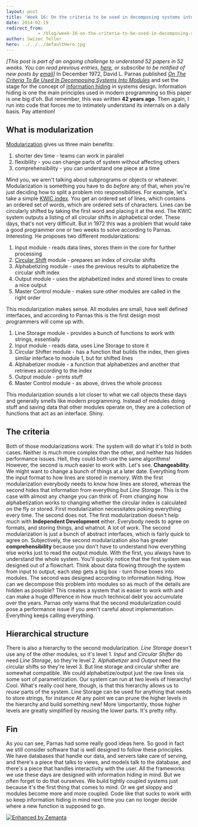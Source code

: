 ```yaml
---
layout: post
title: 'Week 16: On the criteria to be used in decomposing systems into modules'
date: 2014-02-19
redirect_from: 
            - /blog/week-16-on-the-criteria-to-be-used-in-decomposing-systems-into-modules/swizec/6524
author: Swizec Teller
hero: ../../../defaultHero.jpg
---
```

_\[This post is part of an ongoing challenge to understand 52 papers in 52 weeks. You can read previous entries, [here](http://swizec.com/blog/category/52-papers-in-52-weeks), or subscribe to be notified of new posts by [email](http://swiz.ec/52papers-list)]_ In December 1972, David L. Parnas published [_On The Criteria To Be Used In Decomposing Systems Into Modules_](https://www.cs.umd.edu/class/spring2003/cmsc838p/Design/criteria.pdf) and set the stage for the concept of [information hiding](http://en.wikipedia.org/wiki/Information_hiding "Information hiding") in systems design. Information hiding is one the main principles used in modern programming so this paper is one big d'oh. But remember, this was written **42 years ago**. Then again, I run into code that forces me to intimately understand its internals on a daily basis. Pay attention!

## What is modularization

[Modularization](http://en.wikipedia.org/wiki/Modularity "Modularity") gives us three main benefits:

1. shorter dev time - teams can work in parallel
2. flexibility - you can change parts of system without affecting others
3. comprehensibility - you can understand one piece at a time

Mind you, we aren't talking about subprograms or objects or whatever. Modularization is something you have to do _before_ any of that, when you're just deciding how to split a problem into responsibilities. For example, let's take a simple [KWIC index](http://en.wikipedia.org/wiki/Key_Word_in_Context "Key Word in Context"). You get an ordered set of lines, which contains an ordered set of words, which are ordered sets of characters. Lines can be circularly shifted by taking the first word and placing it at the end. The KWIC system outputs a listing of all circular shifts in alphabetical order. These days, that's not very difficult. But in 1972 this was a problem that would take a good programmer one or two weeks to solve according to Parnas. Interesting. He proposes two different modularizations:

1. Input module - reads data lines, stores them in the core for further processing
2. [Circular Shift](http://en.wikipedia.org/wiki/Circular_shift "Circular shift") module - prepares an index of circular shifts
3. Alphabetizing module - uses the previous results to alphabetize the circular shift index
4. Output module - uses the alphabetized index and stored lines to create a nice output
5. Master Control module - makes sure other modules are called in the right order

This modularization makes sense. All modules are small, have well defined interfaces, and according to Parnas this is the first design most programmers will come up with.

1. Line Storage module - provides a bunch of functions to work with strings, essentially
2. Input module - reads data, uses Line Storage to store it
3. Circular Shifter module - has a function that builds the index, then gives similar interface to module 1, but for shifted lines
4. Alphabetizer module - a function that alphabetizes and another that retrieves according to the index
5. Output module - prints stuff
6. Master Control module - as above, drives the whole process

This modularization sounds a lot closer to what we call objects these days and generally smells like modern programming. Instead of modules doing stuff and saving data that other modules operate on, they are a collection of functions that act as an interface. Shiny.

## The criteria

Both of those modularizations work. The system will do what it's told in both cases. Neither is much more complex than the other, and neither has hidden performance issues. Hell, they could both use the same algorithms! However, the second is _much_ easier to work with. Let's see. **Changeability**. We might want to change a bunch of things at a later date. Everything from the input format to how lines are stored in memory. With the first modularization everybody needs to know how lines are stored, whereas the second hides that information from everything but _Line Storage_. This is the case with almost any change you can think of. From changing how alphabetization works to changing whether the circular index is calculated on the fly or stored. First modularization necessitates poking everything every time. The second does not. The first modularization doesn't help much with **Independent Development** either. Everybody needs to agree on formats, and storing things, and whatnot. A lot of work. The second modularization is just a bunch of abstract interfaces, which is fairly quick to agree on. Subjectively, the second modularization also has greater **comprehensibility** because you don't have to understand how everything else works just to read the output module. With the first, you always have to understand the whole system. You'll quickly notice that the first system was designed out of a flowchart. Think about data flowing through the system from input to output, each step gets a big box - turn those boxes into modules. The second was designed according to information hiding. How can we decompose this problem into modules so as much of the details are hidden as possible? This creates a system that is easier to work with and can make a huge difference in how much technical debt you accumulate over the years. Parnas only warns that the second modularization could pose a performance issue if you aren't careful about implementation. Everything keeps calling everything.

## Hierarchical structure

There is also a hierarchy to the second modularization. _Line Storage_ doesn't use any of the other modules, so it's level 1. _Input_ and _Circular Shifter_ do need _Line Storage_, so they're level 2. _Alphabetizer_ and _Output_ need the circular shifts so they're level 3. But line storage and circular shifter are somewhat compatible. We could alphabetize/output just the raw lines via some sort of parametrization. Our system can run at two levels of hierarchy! Cool. What's really cool here, though, is that this hierarchy allows us to _reuse_ parts of the system. Line Storage can be used for anything that needs to store strings, for instance At any point we can prune the higher levels in the hierarchy and build something new! More \\importantly, those higher levels are greatly simplified by reusing the lower parts. It's pretty nifty.

## Fin

As you can see, Parnas had some really good ideas here. So good in fact we still consider software that is well designed to follow these principles. We have databases that handle our data, and servers take care of serving, and there's a piece that talks to views, and models talk to the database, and there's a piece that handles interactivity with the user. All the frameworks we use these days are designed with information hiding in mind. But we often forget to do that ourselves. We build tightly coupled systems just because it's the first thing that comes to mind. Or we get sloppy and modules become more and more coupled. Code like that sucks to work with so keep information hiding in mind next time you can no longer decide where a new function is supposed to go.

[![Enhanced by Zemanta](http://img.zemanta.com/zemified_e.png?x-id=1cd36eb5-c19b-4e2b-9e2a-90c200f1aec0)](http://www.zemanta.com/?px "Enhanced by Zemanta")